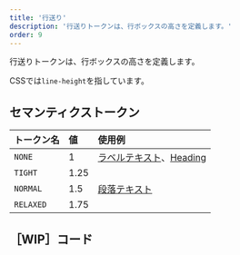```yaml
---
title: '行送り'
description: '行送りトークンは、行ボックスの高さを定義します。'
order: 9
---
```

行送りトークンは、行ボックスの高さを定義します。

CSSでは`line-height`を指しています。

## セマンティクストークン

| トークン名  | 値 | 使用例 |
| :--- | :--- | :--- |
| `NONE`    | 1    | [ラベルテキスト](/products/design-tokens/typography/#h3-4)、[Heading](/products/components/heading/) |
| `TIGHT`   | 1.25 | |
| `NORMAL`  | 1.5  | [段落テキスト](/products/design-tokens/typography/#h3-3) |
| `RELAXED` | 1.75 | |

## ［WIP］コード
